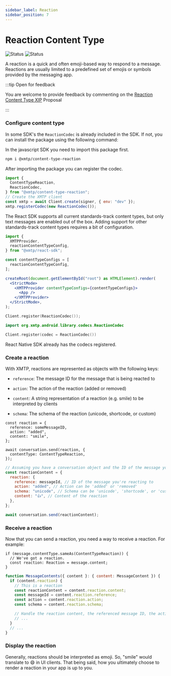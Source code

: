 ```yaml
---
sidebar_label: Reaction
sidebar_position: 7
---
```



# Reaction Content Type

![Status](https://img.shields.io/badge/Content_type_status-Standards--track-yellow) ![Status](https://img.shields.io/badge/Reference_implementation_status-Beta-yellow)

A reaction is a quick and often emoji-based way to respond to a message. Reactions are usually limited to a predefined set of emojis or symbols provided by the messaging app.

:::tip Open for feedback

You are welcome to provide feedback by commenting on the [Reaction Content Type XIP](https://github.com/orgs/xmtp/discussions/36) Proposal

:::

### Configure content type

In some SDK's the `ReactionCodec` is already included in the SDK. If not, you can install the package using the following command:

<Tabs groupId="sdk-langs">
<TabItem value="js" label="JavaScript"  attributes={{className: "js_tab"}}>

In the javascript SDK you need to import this package first.

```bash
npm i @xmtp/content-type-reaction
```

After importing the package you can register the codec.

```jsx
import {
  ContentTypeReaction,
  ReactionCodec,
} from "@xmtp/content-type-reaction";
// Create the XMTP client
const xmtp = await Client.create(signer, { env: "dev" });
xmtp.registerCodec(new ReactionCodec());
```

</TabItem>
<TabItem value="react" label="React"  attributes={{className: "react_tab"}}>

The React SDK supports all current standards-track content types, but only text messages are enabled out of the box. Adding support for other standards-track content types requires a bit of configuration.

```jsx
import {
  XMTPProvider,
  reactionContentTypeConfig,
} from "@xmtp/react-sdk";

const contentTypeConfigs = [
  reactionContentTypeConfig,
];

createRoot(document.getElementById("root") as HTMLElement).render(
  <StrictMode>
    <XMTPProvider contentTypeConfigs={contentTypeConfigs}>
      <App />
    </XMTPProvider>
  </StrictMode>,
);
```

</TabItem>
<TabItem value="swift" label="Swift"  attributes={{className: "swift_tab"}}>

```swift
Client.register(ReactionCodec());
```

</TabItem>
<TabItem value="kotlin" label="Kotlin"  attributes={{className: "kotlin_tab"}}>

```kotlin
import org.xmtp.android.library.codecs.ReactionCodec

Client.register(codec = ReactionCodec())
```

</TabItem>
<TabItem value="rn" label="React Native"  attributes={{className: "rn_tab"}}>

React Native SDK already has the codecs registered.

</TabItem>
</Tabs>

### Create a reaction

With XMTP, reactions are represented as objects with the following keys:

- `reference`: The message ID for the message that is being reacted to

- `action`: The action of the reaction (added or removed)

- `content`: A string representation of a reaction (e.g. smile) to be interpreted by clients

- `schema`: The schema of the reaction (unicode, shortcode, or custom)

<Tabs groupId="sdk-langs">
<TabItem value="js" label="JavaScript"  attributes={{className: "js_tab"}}>

```tsx
const reaction = {
  reference: someMessageID,
  action: "added",
  content: "smile",
};

await conversation.send(reaction, {
  contentType: ContentTypeReaction,
});
```

</TabItem>
<TabItem value="rn" label="React Native"  attributes={{className: "rn_tab"}}>

```jsx
// Assuming you have a conversation object and the ID of the message you're reacting to
const reactionContent = {
  reaction: {
    reference: messageId, // ID of the message you're reacting to
    action: "added", // Action can be 'added' or 'removed'
    schema: "unicode", // Schema can be 'unicode', 'shortcode', or 'custom'
    content: "👍", // Content of the reaction
  },
};

await conversation.send(reactionContent);
```

</TabItem></Tabs>

### Receive a reaction

Now that you can send a reaction, you need a way to receive a reaction. For example:

<Tabs groupId="sdk-langs">
<TabItem value="js" label="JavaScript"  attributes={{className: "js_tab"}}>

```tsx
if (message.contentType.sameAs(ContentTypeReaction)) {
  // We've got a reaction.
  const reaction: Reaction = message.content;
}
```

</TabItem>
<TabItem value="rn" label="React Native"  attributes={{className: "rn_tab"}}>

```jsx
function MessageContents({ content }: { content: MessageContent }) {
  if (content.reaction) {
    // This is a reaction
    const reactionContent = content.reaction.content;
    const messageId = content.reaction.reference;
    const action = content.reaction.action;
    const schema = content.reaction.schema;

    // Handle the reaction content, the referenced message ID, the action, and the schema
    // ...
  }
  // ...
}
```

</TabItem></Tabs>

### Display the reaction

Generally, reactions should be interpreted as emoji. So, "smile" would translate to 😄 in UI clients. That being said, how you ultimately choose to render a reaction in your app is up to you.
